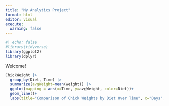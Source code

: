 ```yaml
---
title: "My Analytics Project"
format: html
editor: visual
execute:
  warning: false
---
```


```r
#| echo: false
#library(tidyverse)
library(ggplot2)
library(dplyr)
```

Welcome!

```r

ChickWeight |>
  group_by(Diet, Time) |>
  summarize(avgWeight=mean(weight)) |>
  ggplot(mapping = aes(x=Time, y=avgWeight, color=Diet))+
  geom_line()+
  labs(title="Comparison of Chick Weights by Diet Over Time", x="Days", y="Weight(g)")




```
